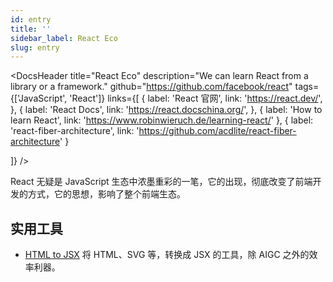 ```yaml
---
id: entry
title: ''
sidebar_label: React Eco
slug: entry
---
```



<DocsHeader
  title="React Eco"
  description="We can learn React from a library or a framework."
  github="https://github.com/facebook/react"
  tags={['JavaScript', 'React']}
  links={[
    {
      label: 'React 官网',
      link: 'https://react.dev/',
    },
    {
      label: 'React Docs',
      link: 'https://react.docschina.org/',
    },
    {
        label: 'How to learn React',
        link: 'https://www.robinwieruch.de/learning-react/'
    },
    {
      label: 'react-fiber-architecture',
      link: 'https://github.com/acdlite/react-fiber-architecture'
    }

]}
/>

React 无疑是 JavaScript 生态中浓墨重彩的一笔，它的出现，彻底改变了前端开发的方式，它的思想，影响了整个前端生态。

## 实用工具

- [HTML to JSX](https://transform.tools/html-to-jsx) 将 HTML、SVG 等，转换成 JSX 的工具，除 AIGC 之外的效率利器。
